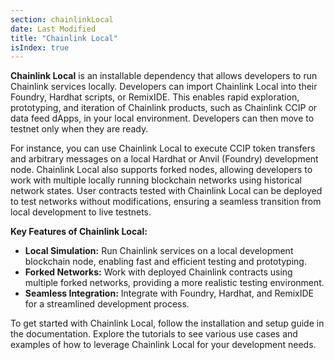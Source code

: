 ```yaml
---
section: chainlinkLocal
date: Last Modified
title: "Chainlink Local"
isIndex: true
---
```


**Chainlink Local** is an installable dependency that allows developers to run Chainlink services locally. Developers can import Chainlink Local into their Foundry, Hardhat scripts, or RemixIDE. This enables rapid exploration, prototyping, and iteration of Chainlink products, such as Chainlink CCIP or data feed dApps, in your local environment. Developers can then move to testnet only when they are ready.

For instance, you can use Chainlink Local to execute CCIP token transfers and arbitrary messages on a local Hardhat or Anvil (Foundry) development node. Chainlink Local also supports forked nodes, allowing developers to work with multiple locally running blockchain networks using historical network states. User contracts tested with Chainlink Local can be deployed to test networks without modifications, ensuring a seamless transition from local development to live testnets.

**Key Features of Chainlink Local:**

- **Local Simulation:** Run Chainlink services on a local development blockchain node, enabling fast and efficient testing and prototyping.
- **Forked Networks:** Work with deployed Chainlink contracts using multiple forked networks, providing a more realistic testing environment.
- **Seamless Integration:** Integrate with Foundry, Hardhat, and RemixIDE for a streamlined development process.

To get started with Chainlink Local, follow the installation and setup guide in the documentation. Explore the tutorials to see various use cases and examples of how to leverage Chainlink Local for your development needs.

